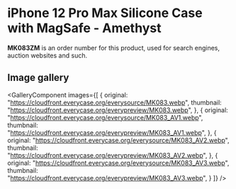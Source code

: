 
# iPhone 12 Pro Max Silicone Case with MagSafe - Amethyst

<Callout type='info' emoji='👉🏻'>**MK083ZM** is an order number for this product, used for search engines, auction websites and such.</Callout>

## Image gallery

<GalleryComponent
    images={[
      {
        original: "https://cloudfront.everycase.org/everysource/MK083.webp",
        thumbnail: "https://cloudfront.everycase.org/everypreview/MK083.webp",
      },
      {
        original: "https://cloudfront.everycase.org/everysource/MK083_AV1.webp",
        thumbnail: "https://cloudfront.everycase.org/everypreview/MK083_AV1.webp",
      },
      {
        original: "https://cloudfront.everycase.org/everysource/MK083_AV2.webp",
        thumbnail: "https://cloudfront.everycase.org/everypreview/MK083_AV2.webp",
      },
      {
        original: "https://cloudfront.everycase.org/everysource/MK083_AV3.webp",
        thumbnail: "https://cloudfront.everycase.org/everypreview/MK083_AV3.webp",
      }
    ]}
  />
